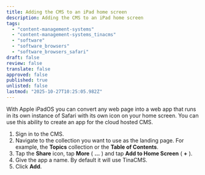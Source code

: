 ```yaml
---
title: Adding the CMS to an iPad home screen
description: Adding the CMS to an iPad home screen
tags:
  - "content-management-systems"
  - "content-management-systems_tinacms"
  - "software"
  - "software_browsers"
  - "software_browsers_safari"
draft: false
review: false
translate: false
approved: false
published: true
unlisted: false
lastmod: "2025-10-27T10:25:05.982Z"
---
```


With Apple iPadOS you can convert any web page into a web app that runs in its own instance of Safari with its own icon on your home screen. You can use this ability to create an app for the cloud hosted CMS.

1. Sign in to the CMS.
2. Navigate to the collection you want to use as the landing page. For example, the **Topics** collection or the **Table of Contents**.
3. Tap the **Share** icon, tap **More** ( **…** ) and tap **Add to Home Screen** ( **+** ).
4. Give the app a name. By default it will use TinaCMS.
5. Click **Add**.
